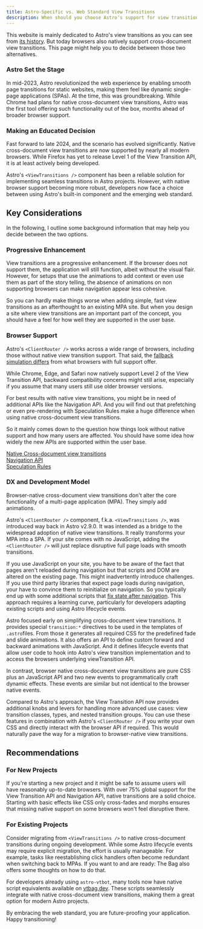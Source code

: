 ```yaml
---
title: Astro-Specific vs. Web Standard View Transitions
description: When should you choose Astro's support for view transitions and when should you choose the API for view transitions?
---
```


This website is mainly dedicated to Astro's view transitions as you can see from [its history](/jotter/history/). But today browsers also natively support cross-document view transitions. This page might help you to decide between those two alternatives.

### Astro Set the Stage

In mid-2023, Astro revolutionized the web experience by enabling smooth page transitions for static websites, making them feel like dynamic single-page applications (SPAs). At the time, this was groundbreaking. While Chrome had plans for native cross-document view transitions, Astro was the first tool offering such functionality out of the box, months ahead of broader browser support.

### Making an Educated Decision

Fast forward to late 2024, and the scenario has evolved significantly. Native cross-document view transitions are now supported by nearly all modern browsers. While Firefox has yet to release Level 1 of the View Transition API, it is at least actively being developed.


Astro's `<ViewTransitions />` component has been a reliable solution for implementing seamless transitions in Astro projects. However, with native browser support becoming more robust, developers now face a choice between using Astro's built-in component and the emerging web standard.



## Key Considerations

In the following, I outline some background information that may help you decide between the two options.

### Progressive Enhancement
View transitions are a progressive enhancement. If the browser does not support them, the application will still function, albeit without the visual flair. However, for setups that use the animations to add context or even use them as part of the story telling, the absence of animations on non supporting browsers can make navigation appear less cohesive.

So you can hardly make things worse when adding simple, fast view transitions as an afterthought to an existing MPA site.
But when you design a site where view transitions  are an important part of the concept, you should have a feel for how well they are supported in the user base.


### Browser Support
Astro's `<ClientRouter />` works across a wide range of browsers, including those without native view transition support. That said, the [fallback simulation differs](/jotter/astro/differences/) from what browsers with full support offer.

While Chrome, Edge, and Safari now natively support Level 2 of the View Transition API, backward compatibility concerns might still arise, especially if you assume that many users still use older browser versions.

For best results with native view transitions, you might be in need of additional APIs like the Navigation API. And you will find out that prefetching or even pre-rendering with Speculation Rules make a huge difference when using native cross-document view transitions.

So it mainly comes down to the question how things look without native support and how many users are affected. You should have some idea how widely the new APIs are supported within the user base.

[Native Cross-document view transitions](https://caniuse.com/mdn-css_at-rules_view-transition)\
[Navigation API](https://caniuse.com/mdn-api_navigation)\
[Speculation Rules](https://caniuse.com/mdn-html_elements_script_type_speculationrules_prerender)

### DX and Development Model
Browser-native cross-document view transitions don't alter the core functionality of a multi-page application (MPA). They simply add animations.

Astro's `<ClientRouter />` component, f.k.a. `<ViewTransitions />`, was introduced way back in Astro v2.9.0. It was intended as a bridge to the widespread adoption of native view transitions. It really transforms your MPA into a SPA. If your site comes with no JavaScript, adding the `<ClientRouter />` will just replace disruptive full page loads with smooth transitions.

If you use JavaScript on your site, you have to be aware of the fact that pages aren't reloaded during navigation but that scripts and DOM are altered on the existing page. This might inadvertently introduce challenges. If you use third party libraries that expect page loads during navigation, your have to convince them to reinitialize on navigation. So you typically end up with some additional scripts that [fix state after navigation](/jotter/astro/scripts/). This approach requires a learning curve, particularly for developers adapting existing scripts and using Astro lifecycle events.

Astro focused early on simplifying cross-document view transitions. It provides special `transition:*` directives to be used in the templates of `.astro`files. From those it generates all required CSS for the predefined fade and slide animations. It also offers an API to define custom forward and backward animations with JavaScript. And it defines lifecycle events that allow user code to hook into Astro's view transition implementation and to access the browsers underlying viewTransition API.

In contrast, browser native cross-document view transitions are pure CSS plus an JavaScript API and two new events to programmatically craft dynamic effects. These events are similar but not identical to the browser native events.

Compared to Astro's approach, the View Transition API now provides additional knobs and levers for handling more advanced use cases: view transition classes, types, and nested transition groups. You can use these features in combination with Astro's `<ClientRouter />` if you write your own CSS and directly interact with the browser API if required. This would naturally pave the way for a migration to browser-native view transitions.

## Recommendations

### For New Projects
If you're starting a new project and it might be safe to assume users will have reasonably up-to-date browsers. With over 75% global support for the View Transition API and Navigation API, native transitions are a solid choice. Starting with basic effects like CSS only cross-fades and morphs ensures that missing native support on some browsers won't feel disruptive there.

### For Existing Projects
Consider migrating from `<ViewTransitions />` to native cross-document transitions during ongoing development. While some Astro lifecycle events may require explicit migration, the effort is usually manageable. For example, tasks like reestablishing click handlers often become redundant when switching back to MPAs. If you want to and are ready: The Bag also offers some thoughts on how to do that.

For developers already using `astro-vtbot`, many tools now have native script equivalents available on [vtbag.dev](https://vtbag.dev). These scripts seamlessly integrate with native cross-document view transitions, making them a great option for modern Astro projects.

By embracing the web standard, you are future-proofing your application.\
Happy transitioning!
